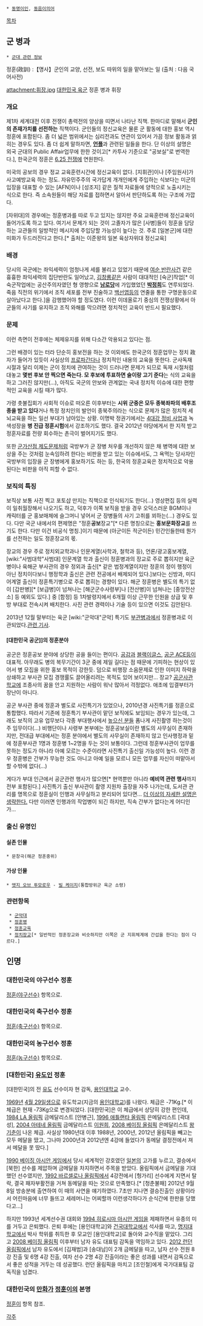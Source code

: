  * [[동명이인]], [[동음이의어]]

[[목차]]
== 군 병과 ==
 * [[군대 관련 정보]]

정훈(政訓) :【명사】군인의 교양, 선전, 보도 따위의 일을 맡아보는 일 (출처 : 다음 국어사전)


attachment:휘장.jpg
[[대한민국 육군]] 정훈 병과 휘장
=== 개요 ===
제1차 세계대전 이후 전쟁이 총력전의 양상을 띠면서 나타난 직책. 한마디로 말해서 '''군인의 존재가치를 선전하는''' 직책이다. 군인들의 정신교육은 물론 군 활동에 대한 홍보 역시 정훈에 포함된다. 좀 더 넓은 범위에서는 심리전과도 연관이 있어서 가끔 정보 활동과 얽히는 경우도 있다. 좀 더 쉽게 말하자면, '''[[언플]]'''과 관련된 일들을 한다. 단 이상의 설명은 외국 군대의 Public Affair업무에 한한 것이고[* 카투사 기준으로 "공보실"로 번역한다.], 한국군의 정훈은 [[6.25 전쟁]]에 연원한다.

미국의 공보의 경우 정교 교육훈련시간에 정신교육이 없다. [지휘관]이나 [주임원사]가 사고예방교육 하는 정도. 자유민주주의 국가답게 개개인에게 주입하는 식보다는 미군의 입장을 대표할 수 있는 [AFN]이나 [성조지] 같은 질적 자료들에 양적으로 노출시키는 식으로 한다. 즉 소속원들이 해당 자료를 접하면서 알아서 판단하도록 하는 구조에 가깝다. 

[자위대]의 경우에는 정훈병과를 따로 두고 있지는 않지만 주요 교육훈련에 정신교육이 들어가도록 하고 있다. 여기서 문제가 되는 것이 고졸자가 많은 [사병]들이 정훈을 담당하는 교관들의 일방적인 메시지에 주입당할 가능성이 높다는 것. 주로 [일본군]에 대한 미화가 두드러진다고 한다.[* 출처는 이준왕의 일본 육상자위대 정신교육]
=== 배경 ===
당시의 국군에는 좌익세력이 엄청나게 세를 불리고 있었기 때문에 [[여순 반란사건]] 같은 흉흉한 좌익세력의 집단반란도 일어났고, [[김창룡]]같은 사람이 대대적인 [숙군]작업[* 이 숙군작업에는 공산주의자였던 형 영향으로 '''[[남로당]]'''에 가입했었던 '''[[박정희]]'''도 연루되었다. 죽음 직전의 위기에서 조직 세포를 전부 진술하고 [[백선엽]]등의 연줄을 통한 구명운동으로 살아났다고 한다.]을 감행했어야 할 정도였다. 이런 이데올로기 중심의 전쟁상황에서 아군들의 사기를 유지하고 조직 와해를 막으려면 정치적인 교육이 반드시 필요했다.

=== 문제 ===
이런 측면이 전후에는 체제유지를 위해 다소간 악용되고 있다는 점.

그런 배경이 있는 터라 단순히 홍보전을 하는 것 이외에도 한국군의 정훈업무는 정치 政자가 들어가 있듯이 사실상의 [[프로파간다]]나 정치적인 내용의 교육을 뜻한다. 군사독재 시절과 달리 이제는 군이 정치에 관여하는 것이 드러나면 문제가 되므로 독재 시절처럼 대놓고 '''몇번 후보 안 찍으면 죽는다. 모 후보에 투표하면 술이랑 고기 준다'''는 식의 교육을 하고 그러진 않지만(...), 아직도 국군의 안보와 관계없는 국내 정치적 이슈에 대한 편향적인 교육을 시킬 때가 많다.

가령 촛불집회가 사회적 이슈로 떠오른 이후부터는 '''시위 군중은 모두 종북좌파의 배후조종을 받고 있다'''거나 특정 정치인의 발언이 종북주의라는 식으로 문제가 많은 정치적 세뇌교육을 하는 일선 부대가 남아있는 상황. 이명박 정권기에서는 [[4대강 정비 사업]]과 녹색성장을 '''병 진급 정훈시험'''에서 강조하기도 했다. 결국 2012년 야당에게서 한 지적 받고 정훈자료를 전량 회수하는 촌극이 벌어지기도 했다.

또한 [[군가산점 제도]]문제처럼 국방부가 군 장병 처우를 개선하지 않은 채 병역에 대한 보상을 주는 것처럼 눈속임하려 한다는 비판을 받고 있는 이슈에서도, 그 욕먹는 당사자인 국방부의 입장을 군 장병에게 홍보하기도 하는 등, 한국의 정훈교육은 정치적으로 악용된다는 비판을 아직 피할 수 없다.

=== 보직의 특징 ===
보직상 보통 사진 찍고 포토샵 만지는 직책으로 인식되기도 한다(...) 영상편집 등의 실력이 일취월장해서 나오기도 하고, 덕후가 이쪽 보직을 받을 경우 오덕스러운 BGM이나 캐릭터를 군 홍보매체에 슬그머니 넣어서 군 장병들의 사기 고취를 꾀하는(...) 경우도 있다. 다만 국군 내에서의 편제명은 "정훈'''공보'''장교"[* 다른 명칭으로는 '''홍보문화장교'''를 쓰기도 한다. 다만 이건 비공식 명칭.]이기 때문에 (아군이든 적군이든) 민간인들한테 뭔가를 선전하는 일도 정훈장교의 몫.

장교의 경우 주로 정치외교학과나 인문계열(사학과, 철학과 등), 언론/광고홍보계열, [wiki:"사범대학"사범대] 인문계열 학과 출신이 정훈병과의 장교로 주로 뽑히지만 육군 병이나 육해군 부사관의 경우 정외과 출신[* 같은 법정계열이지만 정훈의 정이 행정이 아닌 정치이다보니 행정학과 출신은 관련 전공에서 배제되어 있다.]보다는 신방과, 미디어계열 출신이 정훈특기병으로 주로 뽑히는 경향이 있다. 해군 정훈병은 별도의 특기 없이 [갑판병][* [보급병]이 넘쳐나는 [해군군수사령부]나 [전산병]이 넘쳐나는 [중앙전산소] 등 예외도 있다.] 중 [함정] 등 1차발령지에서 6개월 이상 근무한 인원을 상급 및 후방 부대로 전속시켜 배치한다. 사진 관련 경력이나 기술 등이 있으면 이것도 김안된다.

2013년 12월 말부터는 육군 [wiki:"군악대"군악] 특기도 [[부관]]병과에서 정훈병과로 이관되었다.[http://news.naver.com/main/read.nhn?mode=LSD&mid=sec&sid1=100&oid=034&aid=0002579450 관련 기사].

==== [대한민국 공군]]의 정훈분야 ====

공군은 정훈공보 분야에 상당한 공을 들이는 편이다. [[공감]]과 [[블랙이글스]], [[공군 ACE]]등이 대표적. 아무래도 병의 복무기간이 3군 중에 제일 길다는 점 때문에 기피하는 현상이 있어서 병 모집을 위한 홍보 목적이 강한듯. 덤으로 비행장 소음문제로 인한 이미지 하락을 상쇄하고 부사관 모집 경쟁률도 끌어올리려는 목적도 있어 보이지만... 장교? [[공군사관학교]]에 조종사의 꿈을 안고 지원하는 사람이 워낙 많아서 걱정없다. 애초에 입결부터가 장난이 아니다.

공군 부사관 중에 정훈과 별도로 사진특기가 있었으나, 2010년경 사진특기를 정훈으로 통합했다. 따라서 기존에 정훈특기 부사관이 맡던 보직에도 보임되는 경우가 있는데, 그래도 보직의 고유 업무보다 각종 부대행사에서 [[높으신 분들]] 폼나게 사진촬영 하는것이 주 임무이다(...) 비행단이나 사령부 본부에는 정훈공보실이란 별도의 사무실이 존재하지만, 전대급 부대에서는 정훈 분야에서 별도의 사무실이 존재하지 않고 인사행정과 밑에 정훈부사관 1명과 정훈병 1~2명을 두는 것이 보통이다. 그런데 정훈부사관이 업무를 못하는 정도가 아니라 아예 모르는 수준이라면 사진특기 출신일 가능성이 높다. 이런 경우 정훈병은 간부가 무능한 것도 아니고 아예 일을 모르니 모든 업무를 자신이 떠맡아서 할 수밖에 없다(...)

게다가 부대 인근에서 공군관련 행사가 많으면[* 현역뿐만 아니라 '''예비역 관련 행사'''까지 전부 포함된다.] 사진특기 출신 부사관이 촬영 지원차 출장을 자주 나가는데, 도서관 관리를 명목으로 정훈실이 인행과 사무실하고 분리되어 있다면... [[더 이상의 자세한 설명은 생략한다.]] 다만 이러면 인행과의 작업병이 되긴 하지만, 직속 간부가 없다는게 어디인가...
=== 출신 유명인 ===
==== 실존 인물 ====
 * 문창극(해군 정훈중위)

==== 가상 인물 ====
 * [[엣지 오브 투모로우]] - [[빌 케이지]](통합방위군 육군 소령)
=== 관련항목 ===
  * [[군악대]]
  * [[정훈병]]
  * [[정훈교육]]
  * [[정치장교]][* 일반적인 정훈장교와 비슷하지만 이쪽은 군 지휘체계에 간섭을 한다는 점이 다르다.]

== 인명 ==
=== 대한민국의 야구선수 정훈 ===
[[정훈(야구선수)]] 항목으로.

=== 대한민국의 축구선수 정훈 ===
[[정훈(축구선수)]] 항목으로.

=== 대한민국의 농구선수 정훈 ===
[[정훈(농구선수)]] 항목으로.

=== [대한민국] [[유도]]인 정훈 ===
[대한민국]의 전 [[유도]] 선수이자 현 감독, [[용인대학교]] 교수. 

[[1969년]] [[4월 29일]]생으로 유도학교(지금의 [[용인대학교]])를 나왔다. 체급은 -71Kg.[* 이 체급은 현재 -73Kg으로 변경되었다. [대한민국]은 이 체급에서 상당히 강한 편인데, [[1984 LA 올림픽]] 금메달리스트 [안병근], [[1996 애틀랜타 올림픽]] 은메달리스트 [곽대성], [[2004 아테네 올림픽]] 금메달리스트 [[이원희]], [[2008 베이징 올림픽]] 은메달리스트 [[왕기춘]]이 나온 체급. 사실상 1980년대 이후 1988년, 2000년, 2012년 올림픽을 빼고는 모두 메달을 땄고, 그나마 2000년과 2012년엔 4강에 들었다가 동메달 결정전에서 져서 메달을 못 땄다.]

[[1990 베이징 아시안 게임]]에서 당시 세계적인 강호였던 [[일본]]의 고가를 누르고, 결승에서 [북한] 선수를 제압하며 금메달을 차지하면서 주목을 받았다. 올림픽에서 금메달을 기대했던 선수였지만, [[1992 바르셀로나 올림픽]]에서 4강전에서 [헝가리] 선수에게 지면서 탈락, 결국 패자부활전을 거쳐 동메달을 따는 것으로 만족했다.[* [청춘불패] 2012년 9월 8일 방송분에 출연하여 이 때의 사연을 얘기하였다. 7초만 지나면 결승진출인 상황이라서 어린마음에 너무 들뜨고 세레머니는 어찌할까 이런생각하다가 순식간에 한판을 당했다고...]

하지만 1993년 세계선수권 대회와 [[1994 히로시마 아시안 게임]]을 제패하면서 유종의 미를 거두고 은퇴했다. 은퇴 후에는 [용인대학교]와 [[건국대학교]]에서 석사를 따고, [[명지대학교]]에서 박사 학위를 취득한 후 모교인 [용인대학교]로 돌아와 교수직을 맡았다. 그리고 [[2008 베이징 올림픽]] 이후부터 남자 유도 대표팀 감독을 역임하고 있다. [[2012 런던 올림픽]]에서 남자 유도에서 [김재범]과 [송대남]이 2개 금메달을 따고, 남자 선수 전원 8강 진출 및 6명 4강 진출, 여자 선수 2명 4강 진출이라는 좋은 성과를 내면서 감독으로서 좋은 성적을 거두는 데 성공했다. 런던 올림픽을 마치고 [조인철]에게 국가대표팀 감독직을 넘겼다.
=== 대한민국의 [[만화가]] [[정훈이]]의 본명 ===
[[정훈이]] 항목 참조.



[[각주]]
